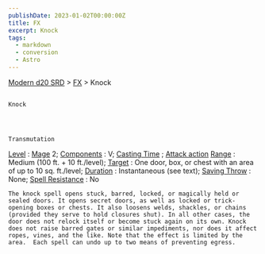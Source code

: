 ```yaml
---
publishDate: 2023-01-02T00:00:00Z
title: FX
excerpt: Knock
tags:
  - markdown
  - conversion
  - Astro
---
```


[Modern d20 SRD](/#modernD20) > [FX](modern-d20-srd-fx-index) > Knock

##

    Knock




    Transmutation

[Level](modern-d20-srd-fx-level)
:
[Mage](modern-d20-srd-classes-advanced-mage)
2;
[Components](modern-d20-srd-fx-components)
: V;
[Casting Time](modern-d20-srd-fx-casting-time)
;
[Attack action](modern-d20-srd-combat-attack-actions)
[Range](modern-d20-srd-fx-range)
: Medium (100 ft. + 10 ft./level);
[Target](modern-d20-srd-fx-target)
: One door, box, or chest with an area of up to 10 sq. ft./level;
[Duration](modern-d20-srd-fx-duration)
: Instantaneous (see text);
[Saving Throw](modern-d20-srd-basics-saving-throws)
: None;
[Spell Resistance](modern-d20-srd-special-abilities-spell-resistance)
: No

    The knock spell opens stuck, barred, locked, or magically held or sealed doors. It opens secret doors, as well as locked or trick-opening boxes or chests. It also loosens welds, shackles, or chains (provided they serve to hold closures shut). In all other cases, the door does not relock itself or become stuck again on its own. Knock does not raise barred gates or similar impediments, nor does it affect ropes, vines, and the like. Note that the effect is limited by the area.  Each spell can undo up to two means of preventing egress.
